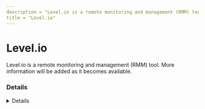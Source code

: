 ```yaml
---
description = "Level.io is a remote monitoring and management (RMM) tool. More information will be added as it becomes available."
title = "Level.io"
---
```




# Level.io

Level.io is a remote monitoring and management (RMM) tool. More information will be added as it becomes available.

### Details
<Details author={""}
         category={""}
         created={""}
         website={""}
         lastModified={"2/8/2024"}
         privileges={""}
         free={ false }
         verification={ false }
/>

#### Installation Paths
<Card code={ ["level-windows-amd64.exe", "level.exe", "level-remote-control-ffmpeg.exe"] }/>





### Forensic Artifacts




#### Network Artifacts
<EuiSpacer size="xl"/>
<NetworkArtifactsTable data={ [{"Description": "Known remote domains", "Domains": ["level.io", "*.level.io"], "Ports": []}] }/>




### Detections
- Detects potential network activity of Level.io RMM tool
  - [Sigma Rule](https://github.com/magicsword-io/LOLRMM/blob/main/detections/sigma/level.io_network_sigma.yml)
- Detects potential processes activity of Level.io RMM tool
  - [Sigma Rule](https://github.com/magicsword-io/LOLRMM/blob/main/detections/sigma/level.io_processes_sigma.yml)

### References
- [https://docs.level.io/1.0/admin-guides/troubleshooting-agent-issues](https://docs.level.io/1.0/admin-guides/troubleshooting-agent-issues)

